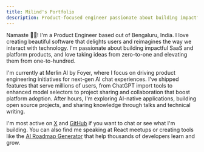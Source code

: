 ```yaml
---
title: Milind's Portfolio
description: Product-focused engineer passionate about building impactful AI, SaaS, and platform products that delight users and reimagine human-technology interaction.
---
```


Namaste 🙏🏻! I'm a Product Engineer based out of Bengaluru, India. I love creating beautiful software that delights users and reimagines the way we interact with technology. I'm passionate about building impactful SaaS and platform products, and love taking ideas from zero-to-one and elevating them from one-to-hundred.

I'm currently at Merlin AI by Foyer, where I focus on driving product engineering initiatives for next-gen AI chat experiences. I've shipped features that serve millions of users, from ChatGPT import tools to enhanced model selectors to project sharing and collaboration that boost platform adoption. After hours, I'm exploring AI-native applications, building open source projects, and sharing knowledge through talks and technical writing.

I'm most active on [X](https://x.com/milindmishra_) and [GitHub](https://github.com/thatbeautifuldream) if you want to chat or see what I'm building. You can also find me speaking at React meetups or creating tools like the [AI Roadmap Generator](https://airoadmapgenerator.com) that help thousands of developers learn and grow.

<DiscordPresence />
